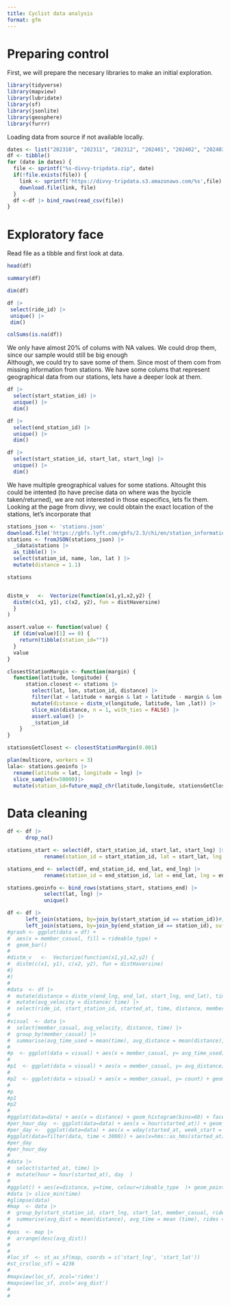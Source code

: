 ```yaml
---
title: Cyclist data analysis
format: gfm
---
```


# Preparing control

First, we will prepare the necesary libraries to make an initial exploration.

```r
library(tidyverse)
library(mapview)
library(lubridate)
library(sf)
library(jsonlite)
library(geosphere)
library(furrr)
```

Loading data from source if not available locally.

```r
dates <- list("202310", "202311", "202312", "202401", "202402", "202403", "202404", "202405", "202406", "202407", "202408", "202409")
df <- tibble()
for (date in dates) {
  file <- sprintf("%s-divvy-tripdata.zip", date) 
  if(!file.exists(file)) {
    link <- sprintf('https://divvy-tripdata.s3.amazonaws.com/%s',file)
    download.file(link, file)
  }
  df <-df |> bind_rows(read_csv(file))
}
```
# Exploratory face
Read file as a tibble and first look at data.

```r
head(df)

summary(df)

dim(df)

df |>
 select(ride_id) |>
 unique() |>
 dim()

colSums(is.na(df))
```

We only have almost 20% of colums with NA values. We could drop them, since our sample would still be big enough\
Although, we could try to save some of them. Since most of them com from missing information from stations.
We have some colums that represent geographical data from our stations, lets have a deeper look at them.

```r
df |>
  select(start_station_id) |>
  unique() |>
  dim()

df |>
  select(end_station_id) |>
  unique() |>
  dim()

df |> 
  select(start_station_id, start_lat, start_lng) |>
  unique() |>
  dim()
```

We have multiple greographical values for some stations. Altought this could be intented 
(to have precise data on where was the bycicle taken/returned), we are not interested in those especifics, lets fix them.
Looking at the page from divvy, we could obtain the exact location of the stations, let's incorporate that

```r
stations_json <- 'stations.json'
download.file('https://gbfs.lyft.com/gbfs/2.3/chi/en/station_information.json',stations_json)
stations <- fromJSON(stations_json) |>
  _$data$stations |>
  as_tibble() |>
  select(station_id, name, lon, lat ) |>
  mutate(distance = 1.1)

stations 


distm_v   <-  Vectorize(function(x1,y1,x2,y2) {
  distm(c(x1, y1), c(x2, y2), fun = distHaversine)
  }
)

assert.value <- function(value) {
  if (dim(value)[1] == 0) {
    return(tibble(station_id=""))
  }
  value
}

closestStationMargin <- function(margin) {
  function(latitude, longitude) {
      station.closest <- stations |>
        select(lat, lon, station_id, distance) |>
        filter(lat < latitude + margin & lat > latitude - margin & lon < longitude + margin & lon > longitude - margin) |>
        mutate(distance = distm_v(longitude, latitude, lon ,lat)) |>
        slice_min(distance, n = 1, with_ties = FALSE) |>
        assert.value() |>
        _$station_id
    }
}

stationsGetClosest <- closestStationMargin(0.001)

plan(multicore, workers = 3)
lala<- stations.geoinfo |>
  rename(latitude = lat, longitude = lng) |>
  slice_sample(n=50000)|>
  mutate(station_id=future_map2_chr(latitude,longitude, stationsGetClosest))

```

# Data cleaning
```r
df <- df |>
      drop_na()

stations_start <- select(df, start_station_id, start_lat, start_lng) |>
            rename(station_id = start_station_id, lat = start_lat, lng = start_lng)

stations_end <- select(df, end_station_id, end_lat, end_lng) |>
            rename(station_id = end_station_id, lat = end_lat, lng = end_lng)

stations.geoinfo <- bind_rows(stations_start, stations_end) |>
            select(lat, lng) |>
            unique()

df <- df |>
      left_join(stations, by=join_by(start_station_id == station_id))#, suffix = c("original","started"), relationship="many-to-one") #|>
      left_join(stations, by=join_by(end_station_id == station_id), suffix = c("original","ended")) 
#graoh <- ggplot(data = df) +
#  aes(x = member_casual, fill = rideable_type) +
#  geom_bar()
#
#distm_v   <-  Vectorize(function(x1,y1,x2,y2) {
#  distm(c(x1, y1), c(x2, y2), fun = distHaversine)
#}
#)
#
#data  <- df |>
#  mutate(distance = distm_v(end_lng, end_lat, start_lng, end_lat), time = as.integer(ended_at - started_at)) |>
#  mutate(avg_velocity = distance/ time) |>
#  select(ride_id, start_station_id, started_at, time, distance, member_casual, rideable_type, start_lng, start_lat, avg_velocity)
#
#visual  <- data |>
#  select(member_casual, avg_velocity, distance, time) |>
#  group_by(member_casual) |>
#  summarise(avg_time_used = mean(time), avg_distance = mean(distance), count = n())
#
#p  <- ggplot(data = visual) + aes(x = member_casual, y= avg_time_used) + geom_col()
#
#p1  <- ggplot(data = visual) + aes(x = member_casual, y= avg_distance) + geom_col()
#
#p2  <- ggplot(data = visual) + aes(x = member_casual, y= count) + geom_col()
#
#p
#p1
#p2
#
#ggplot(data=data) + aes(x = distance) + geom_histogram(bins=60) + facet_grid(vars(member_casual))
#per_hour_day  <- ggplot(data=data) + aes(x = hour(started_at)) + geom_histogram(bins = 24, fill = 'lightblue', color = 'darkblue') + facet_grid(cols=vars(member_casual), rows=vars(wday(started_at, week_start = 1, label = TRUE, abbr = FALSE))) + labs(title = 'Rides per hour of day', subtitle='Data from Agust 2024', x='Hour',y='Number of rides')+  theme_linedraw()
#per_day <-  ggplot(data=data) + aes(x = wday(started_at, week_start = 1), fill = rideable_type) + geom_histogram() + facet_grid(cols=vars(member_casual), rows =vars(week(started_at))) + labs(x='day of the week', title = 'Rides per day of the week', subtitle = 'Data from Agust, 2024', y = 'Number of rides') + theme_linedraw()
#ggplot(data=filter(data, time < 3000)) + aes(x=hms::as_hms(started_at), y=time, colour=rideable_type) + geom_point() + facet_grid(rows=vars(wday(started_at)), cols=vars(member_casual))
#per_day
#per_hour_day
#
#data |>
#  select(started_at, time) |>
#  mutate(hour = hour(started_at), day  )
#
#ggplot() + aes(x=distance, y=time, colour=rideable_type  )+ geom_point()
#data |> slice_min(time)
#glimpse(data)
#map  <- data |>
#  group_by(start_station_id, start_lng, start_lat, member_casual, rideable_type) |>
#  summarise(avg_dist = mean(distance), avg_time = mean (time), rides = n(), avg_vel = mean(avg_velocity), .groups = "keep")
#
#pos  <- map |>
#  arrange(desc(avg_dist))
#
#
#loc_sf  <- st_as_sf(map, coords = c('start_lng', 'start_lat')) 
#st_crs(loc_sf) = 4236 
#
#mapview(loc_sf, zcol='rides')
#mapview(loc_sf, zcol='avg_dist')
#
#
```

